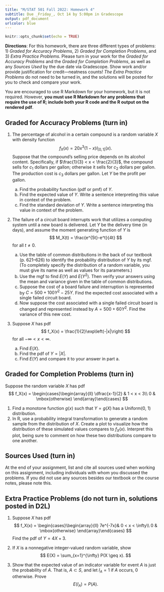 ```yaml
---
title: "M/STAT 501 Fall 2022: Homework 4"
subtitle: Due _Friday_, Oct 14 by 5:00pm in Gradescope
output: pdf_document
urlcolor: blue
---
```


<!-- Material covered: Sections 2.1-2.3 -->

```r
knitr::opts_chunk$set(echo = TRUE)
```

**Directions**: For this homework, there are three different types of problems: 1) _Graded for Accuracy Problems_, 2) _Graded for Completion Problems_, and 3) _Extra Practice Problems_. Please turn in your work for the _Graded for Accuracy Problems_ and the _Graded for Completion Problems_, as well as any _Sources Used_ by the due date via Gradescope. Show work and/or provide justification for credit---neatness counts! _The Extra Practice Problems_ do not need to be turned in, and the solutions will be posted for you to check and compare your work.

You are encouraged to use R Markdown for your homework, but it is not required. However, **you must use R Markdown for any problems that require the use of R; include both your R code and the R output on the rendered pdf**.

## Graded for Accuracy Problems (turn in)

1. The percentage of alcohol in a certain compound is a random variable $X$ with density function
$$
f_X(x) = 20x^3(1-x)I_{[0,1]}(x).
$$
Suppose that the compound's selling price depends on its alcohol content. Specifically, if $\frac{1}{3} < x < \frac{2}{3}$, the compound sells for $c_1$ dollars per gallon; otherwise it sells for $c_2$ dollars per gallon.  The production cost is $c_3$ dollars per gallon. Let $Y$ be the profit per gallon.

    a. Find the probability function (pdf or pmf) of $Y$.  
    b. Find the expected value of $Y$. Write a sentence interpreting this value in context of the problem.  
    c. Find the standard deviation of $Y$. Write a sentence interpreting this value in context of the problem.

\vspace{.1in}

2. The failure of a circuit board interrupts work that utilizes a computing system until a new board is delivered. Let $Y$ be the delivery time (in days), and assume the moment generating function of $Y$ is
$$
M_X(t) = \frac{e^{5t}-e^t}{4t}
$$
for all $t \neq 0$.  
 
    a. Use the table of common distributions in the back of our textbook (p. 621--626) to identify the probability distribution of $Y$ by its mgf. (To completely specify the distribution of a random variable, you must give its name as well as values for its parameters.)  
    b. Use the mgf to find $E(Y)$ and $E(Y^2)$. Then verify your answers using the mean and variance given in the table of common distributions.  
    c. Suppose the cost of a board failure and interruption is represented by $C = 500+100Y^2 - 25Y$. Find the expected cost associated with a single failed circuit board.  
    d. Now suppose the cost associated with a single failed circuit board is changed and represented instead by $A = 500 + 60Y^2$. Find the variance of this new cost.

\newpage

3. Suppose $X$ has pdf
$$
f_X(x) = \frac{1}{2}\exp\left(-|x|\right)
$$
for all $-\infty < x < \infty$.  

    a. Find $E(X)$.  
    b. Find the pdf of $Y = |X|$.  
    c. Find $E(Y)$ and compare it to your answer in part a.  
    

## Graded for Completion Problems (turn in)

Suppose the random variable $X$ has pdf
$$
f_X(x) = \begin{cases}\begin{array}{ll}
\dfrac{x-1}{2} & 1 < x < 3\\
0 & \mbox{otherwise}
\end{array}\end{cases}
$$

1. Find a monotone function $g(x)$ such that $Y = g(X)$ has a Uniform(0, 1) distribution.    
2. In R, use a probability integral transformation to generate a random sample from the distribution of $X$. Create a plot to visualize how the distribution of these simulated values compares to $f_X(x)$. Interpret this plot, being sure to comment on how these two distributions compare to one another.

## Sources Used (turn in)

At the end of your assignment, list and cite all sources used when working on this assignment, including individuals with whom you discussed the problems.
If you did not use any sources besides our textbook or the course notes, please note this.



## Extra Practice Problems (do not turn in, solutions posted in D2L)

1. Suppose $X$ has pdf  
$$
f_X(x) = \begin{cases}\begin{array}{ll}
7e^{-7x}&  0 < x < \infty\\
0 & \mbox{otherwise}
\end{array}\end{cases}
$$
Find the pdf of $Y = 4X + 3$.

\vspace{.1in}

2. If $X$ is a nonnegative integer-valued random variable, show
$$
E(X) = \sum_{x=1}^{\infty} P(X \geq x).
$$

3. Show that the expected value of an indicator variable for event $A$ is just the probability of $A$. That is, $A \subset S$, and let $I_A = 1$ if $A$ occurs, 0 otherwise. Prove
$$
E(I_A) = P(A).
$$